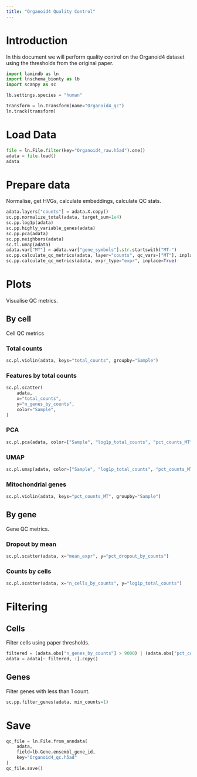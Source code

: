 ```yaml
---
title: "Organoid4 Quality Control"
---
```


# Introduction

In this document we will perform quality control on the Organoid4 dataset using the thresholds from the original paper.

```python
import lamindb as ln
import lnschema_bionty as lb
import scanpy as sc

lb.settings.species = "human"

transform = ln.Transform(name="Organoid4_qc")
ln.track(transform)
```

# Load Data

```python
file = ln.File.filter(key="Organoid4_raw.h5ad").one()
adata = file.load()
adata
```

# Prepare data

Normalise, get HVGs, calculate embeddings, calculate QC stats.

```python
adata.layers["counts"] = adata.X.copy()
sc.pp.normalize_total(adata, target_sum=1e4)
sc.pp.log1p(adata)
sc.pp.highly_variable_genes(adata)
sc.pp.pca(adata)
sc.pp.neighbors(adata)
sc.tl.umap(adata)
adata.var["MT"] = adata.var["gene_symbols"].str.startswith("MT-")
sc.pp.calculate_qc_metrics(adata, layer="counts", qc_vars=["MT"], inplace=True)
sc.pp.calculate_qc_metrics(adata, expr_type="expr", inplace=True)
```

# Plots

Visualise QC metrics.

## By cell

Cell QC metrics

### Total counts

```python
sc.pl.violin(adata, keys="total_counts", groupby="Sample")
```

### Features by total counts

```python
sc.pl.scatter(
    adata,
    x="total_counts",
    y="n_genes_by_counts",
    color="Sample",
)
```

### PCA

```python
sc.pl.pca(adata, color=["Sample", "log1p_total_counts", "pct_counts_MT"])
```

### UMAP

```python
sc.pl.umap(adata, color=["Sample", "log1p_total_counts", "pct_counts_MT"])
```

### Mitochondrial genes

```python
sc.pl.violin(adata, keys="pct_counts_MT", groupby="Sample")
```

## By gene

Gene QC metrics.

### Dropout by mean

```python
sc.pl.scatter(adata, x="mean_expr", y="pct_dropout_by_counts")
```

### Counts by cells

```python
sc.pl.scatter(adata, x="n_cells_by_counts", y="log1p_total_counts")
```

# Filtering

## Cells

Filter cells using paper thresholds.

```python
filtered = (adata.obs["n_genes_by_counts"] > 9000) | (adata.obs["pct_counts_MT"] > 10)
adata = adata[~ filtered, :].copy()
```

## Genes

Filter genes with less than 1 count.

```python
sc.pp.filter_genes(adata, min_counts=1)
```

# Save

```python
qc_file = ln.File.from_anndata(
    adata,
    field=lb.Gene.ensembl_gene_id,
    key="Organoid4_qc.h5ad"
)
qc_file.save()
```
